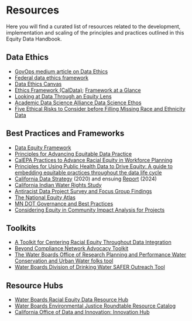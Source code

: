 # Resources

Here you will find a curated list of resources related to the development, implementation and scaling of the principles and practices outlined in this Equity Data Handbook.

## Data Ethics

-   [GovOps medium article on Data Ethics](https://medium.com/caldata/practical-data-ethics-summary-of-what-were-learning-24d0e9d89cd0)
-   [Federal data ethics framework](https://resources.data.gov/assets/documents/fds-data-ethics-framework.pdf)
-   [Data Ethics Canvas](https://directory.civictech.guide/listing/the-odis-data-ethics-canvas)
-   [Ethics Framework (CalData)](https://medium.com/caldata/practical-data-ethics-summary-of-what-were-learning-24d0e9d89cd0); [Framework at a Glance](https://drive.google.com/file/d/14Hl6i2w3CImqrzLLYuB27PFD6DNdzdHX/view)
-   [Looking at Data Through an Equity Lens](https://ascd.org/el/articles/looking-at-data-through-an-equity-lens)
-   [Academic Data Science Alliance Data Science Ethos](https://ethos.academicdatascience.org/)
-   [Five Ethical Risks to Consider before Filling Missing Race and Ethnicity Data](https://www.urban.org/sites/default/files/publication/103830/five-ethical-risks-to-consider-before-filling-missing-race-and-ethnicity-data-workshop-findings_0.pdf)

## Best Practices and Frameworks

-   [Data Equity Framework](https://weallcount.com/the-data-process/)
-   [Principles for Advancing Equitable Data Practice](https://www.urban.org/sites/default/files/publication/102346/principles-for-advancing-equitable-data-practice.pdf)
-   [CalEPA Practices to Advance Racial Equity in Workforce Planning](https://calepa.ca.gov/wp-content/uploads/sites/6/2021/11/Practices-to-Advance-Racial-Equity-in-Workforce-Planning.sw_.jh_.pdf?emrc=175a3b)
-   [Principles for Using Public Health Data to Drive Equity: A guide to embedding equitable practices throughout the data life cycle](https://www.cdcfoundation.org/data-equity-principles?inline)
-   [California Data Strategy](https://innovation.ca.gov/pdf/CalData_Californias_Data_Strategy_2020.pdf) (2020) and ensuing [Report](https://innovation.ca.gov/reports/data-strategy-report-2024/) (2024)
-   [California Indian Water Rights Study](https://water.calindian.org/)
-   [Antiracist Data Project Survey and Focus Group Findings](https://cssp.org/wp-content/uploads/2021/09/Our-Identities-Ourselves-Project-Infographic-FINAL.pdf)
-   [The National Equity Atlas](https://nationalequityatlas.org/)
-   [MN DOT Governance and Best Practices](https://github.com/user-attachments/files/16605638/MnDOT.Governance.and.Best.Practices.and.User.Requirements.1.docx)
-   [Considering Equity in Community Impact Analysis for Projects](https://dot.ca.gov/-/media/dot-media/programs/environmental-analysis/documents/ser/equity-guidance-a11y.pdf)

## Toolkits

-   [A Toolkit for Centering Racial Equity Throughout Data Integration](https://aisp.upenn.edu/resource-article/a-toolkit-for-centering-racial-equity-throughout-data-integration/)
-   [Beyond Compliance Network Advocacy Toolkit](https://beyondcompliance.pubpub.org/pub/c90gqevm/release/2)
-   [The Water Boards Office of Research Planning and Performance Water Conservation and Urban Water folks tool](%3Chttps://www.waterboards.ca.gov/water_issues/programs/conservation_portal/water-use-explorer/)
-   [Water Boards Division of Drinking Water SAFER Outreach Tool](https://gispublic.waterboards.ca.gov/portal/apps/webappviewer/index.html?id=70d27423735e45d6b037b7fbaea9a6a6)

## Resource Hubs

-   [Water Boards Racial Equity Data Resource Hub](https://gispublic.waterboards.ca.gov/portal/apps/experiencebuilder/template/?data_id=dataSource_14-0%3A10&id=b02e68db0fa7452aad0b08d3c65d4a93)
-   [Water Boards Environmental Justice Roundtable Resource Catalog](https://cawaterboards.sharepoint.com/:w:/r/sites/WB-OPP-EJRoundtable/Materials/Resources/EJRT_Resources%20Catalogue.docx?d=wbf0bd2eff6e943f0ad5c9972554eb1f4&csf=1&web=1&e=b39KxT)
-   [California Office of Data and Innovation: Innovation Hub](https://innovation.ca.gov/)
